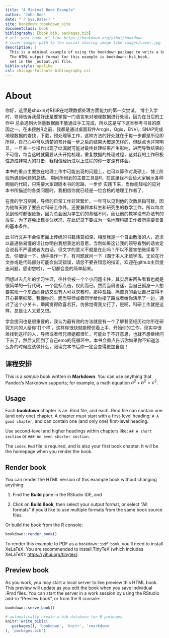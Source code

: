 ```yaml
--- 
title: "A Minimal Book Example"
author: "John Doe"
date: "`r Sys.Date()`"
site: bookdown::bookdown_site
documentclass: book
bibliography: [book.bib, packages.bib]
# url: your book url like https://bookdown.org/yihui/bookdown
# cover-image: path to the social sharing image like images/cover.jpg
description: |
  This is a minimal example of using the bookdown package to write a book.
  The HTML output format for this example is bookdown::bs4_book,
  set in the _output.yml file.
biblio-style: apalike
csl: chicago-fullnote-bibliography.csl
---
```


# About {-}

你好，这里是shuxin对R和R在地理数据处理方面能力的第一次尝试。
博士入学时，导师告诉我最好还是要掌握一门语言来对地理数据进行处理，因为在日后的工作中
总会遇到大体量数据而不能通过手工完成，所以这是写下这本参考书目的原因之一。在未接触R之前，我都是通过桌面软件Arcgis，Qgis，ENVI，SNAP完成地理数据的查找，下载，预处理等工作，这种方法的好处就在于每一步都是所见即所得，自己心中可以清楚的预计每一步之后的结果大概是怎样的，但缺点也非常明显，一旦某一步操作出现了纰漏就可能对最终处理结果产生影响，进而导致结果的不可信，每当这时就需要从头开始梳理，重复数据的处理过程，这对我的工作积极性造成非常大的打击，我相信经历过以上过程的你一定深有体会。

本书的重点主要放在地理工作中可能出现的问题上，也可以算作对我硕士、博士阶段所遇到问题的总结。
期间所用到的主要工具是R，在这里我不会给大家展示各种绚丽的代码，只需要大家跟随本书的思路，一步步
实践下来，当你能轻松的应对本书所描述的各类问题时，我相信你就已经是一位合格的地理工作者了。

在我的学习期间，导师的日常工作非常繁忙，一年可以见到他的次数屈指可数，因为他每天除了要应对科研工作外，还要兼顾本科生和研究生的教学工作，所以每次见到他时都很疲惫，因为总会因为学生们的基础不同，而让他的教学没有办法有的放矢，为了避免出现类似状况，在此记录下要成为一名地理科研工作者所需要具备的基本条件。

此书行文并不会像市面上传统的书籍讳莫如深，相反我是一个自由散漫的人，追求以最通俗易懂的话让你明白我想表达的意思，当然如果这让我的硕导看到的话肯定会说我不严谨或者大白话，但文字的意义不就是在此吗？所以不要害怕继续看下去，仔细读一下，动手操作一下，有问题就问一下（囿于本人才疏学浅，无论在行文亦或是代码部分可能会出现错误，请您不要吝惜您的指正，欢迎在github主页提出问题，感谢您啦），一切都会变的简单起来。

回想过去几年的学习生涯，往往会被一个个小问题卡住，其实后来回头看看也就是很简单的一行代码，一个鼠标点击，仅此而已。然而当局者迷，当自己孤身一人想要实现一个东西而身边又没有人可以求教时，那种孤独、痛苦真的会让自己变得不开心甚至抑郁，我懂你的。而当导师或者同学给你指了路或者给你演示了一边，通过了这个小关卡，瞬间觉得欣喜若狂，仿佛觉得我又行了，是啊，科研工作就是这样，总是让人又爱又恨。

学会提问也是很重要的，我认为最有效的方法就是有一个了解甚至经历过你所在研究方向的人给你‘打个样’，这样你很快就能模仿着上手，开始你的工作。现实中很难找到这样的人，导师或者师兄师姐都很忙，可能处于不好意思，也就不想继续问下去了，然后又回到了自己emo的死循环中。本书会重点告诉你如果你不知道怎么办的时候应该做什么，阅读完本书后你一定会变得更加自信！

## **课程安排** {-}


This is a _sample_ book written in **Markdown**. You can use anything that Pandoc's Markdown supports; for example, a math equation $a^2 + b^2 = c^2$.

## Usage {-}

Each **bookdown** chapter is an .Rmd file, and each .Rmd file can contain one (and only one) chapter. A chapter *must* start with a first-level heading: `# A good chapter`, and can contain one (and only one) first-level heading.

Use second-level and higher headings within chapters like: `## A short section` or `### An even shorter section`.

The `index.Rmd` file is required, and is also your first book chapter. It will be the homepage when you render the book.

## Render book {-}

You can render the HTML version of this example book without changing anything:

1. Find the **Build** pane in the RStudio IDE, and

1. Click on **Build Book**, then select your output format, or select "All formats" if you'd like to use multiple formats from the same book source files.

Or build the book from the R console:

```r
bookdown::render_book()
```

To render this example to PDF as a `bookdown::pdf_book`, you'll need to install XeLaTeX. You are recommended to install TinyTeX (which includes XeLaTeX): <https://yihui.org/tinytex/>.

## Preview book {-}

As you work, you may start a local server to live preview this HTML book. This preview will update as you edit the book when you save individual .Rmd files. You can start the server in a work session by using the RStudio add-in "Preview book", or from the R console:

```r
bookdown::serve_book()
```


```r
# automatically create a bib database for R packages
knitr::write_bib(c(
  .packages(), 'bookdown', 'knitr', 'rmarkdown'
), 'packages.bib')
```
